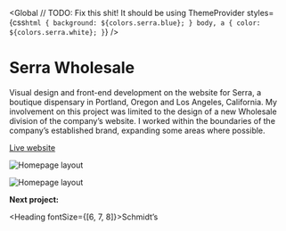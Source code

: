 
<SEO title="Serra Wholesale" />

<Global
  // TODO: Fix this shit! It should be using ThemeProvider
  styles={css`
    html {
      background: ${colors.serra.blue};
    }
    body,
    a {
      color: ${colors.serra.white};
    }
  `}
/>

<Container text>

# Serra Wholesale

Visual design and front-end development on the website for Serra, a boutique dispensary in Portland, Oregon and Los Angeles, California. My involvement on this project was limited to the design of a new Wholesale division of the company&rsquo;s website. I worked within the boundaries of the company&rsquo;s established brand, expanding some areas where possible.

[Live website](https://shopserra.com/wholesale)

</Container>

<Container grid width={sizes.xlarge}>

![Homepage layout](../../images/serra/wholesale-page-1.jpg)

![Homepage layout](../../images/serra/wholesale-page-2.jpg)

</Container>

<!-- /// NEXT PROJECT \\\ -->

<Container text>

**Next project:**

<Link to='/project/schmidts'>

<Heading fontSize={[6, 7, 8]}>Schmidt&rsquo;s</Heading>

</Link>

</Container>
